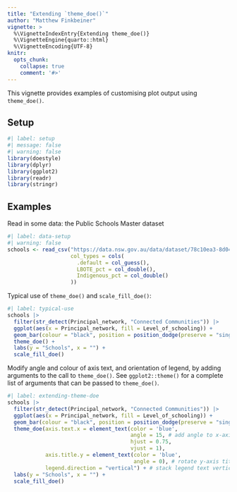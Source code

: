 ```yaml
---
title: "Extending `theme_doe()`"
author: "Matthew Finkbeiner"
vignette: >
  %\VignetteIndexEntry{Extending theme_doe()}
  %\VignetteEngine{quarto::html}
  %\VignetteEncoding{UTF-8}
knitr:
  opts_chunk:
    collapse: true
    comment: '#>'
---
```


This vignette provides examples of customising plot output using `theme_doe()`.

## Setup

```r
#| label: setup
#| message: false
#| warning: false
library(doestyle)
library(dplyr)
library(ggplot2)
library(readr)
library(stringr)
```

## Examples

Read in some data: the Public Schools Master dataset

```r
#| label: data-setup
#| warning: false
schools <- read_csv("https://data.nsw.gov.au/data/dataset/78c10ea3-8d04-4c9c-b255-bbf8547e37e7/resource/3e6d5f6a-055c-440d-a690-fc0537c31095/download/master_dataset.csv",
                    col_types = cols(
                      .default = col_guess(),
                      LBOTE_pct = col_double(),
                      Indigenous_pct = col_double()
                    ))
```

Typical use of `theme_doe()` and `scale_fill_doe()`:

```r
#| label: typical-use
schools |>
  filter(str_detect(Principal_network, "Connected Communities")) |>
  ggplot(aes(x = Principal_network, fill = Level_of_schooling)) +
  geom_bar(colour = "black", position = position_dodge(preserve = "single")) +
  theme_doe() +
  labs(y = "Schools", x = "") +
  scale_fill_doe()
```
Modify angle and colour of axis text, and orientation of legend, by adding arguments to the call to `theme_doe()`. See `ggplot2::theme()` for a complete list of arguments that can be passed to `theme_doe()`.

```r
#| label: extending-theme-doe
schools |>
  filter(str_detect(Principal_network, "Connected Communities")) |>
  ggplot(aes(x = Principal_network, fill = Level_of_schooling)) +
  geom_bar(colour = "black", position = position_dodge(preserve = "single")) +
  theme_doe(axis.text.x = element_text(color = 'blue', 
                                       angle = 15, # add angle to x-axis labels
                                       hjust = 0.75,
                                       vjust = 1), 
            axis.title.y = element_text(color = 'blue',
                                        angle = 0), # rotate y-axis title
            legend.direction = "vertical") + # stack legend text vertically
  labs(y = "Schools", x = "") +
  scale_fill_doe()
```
